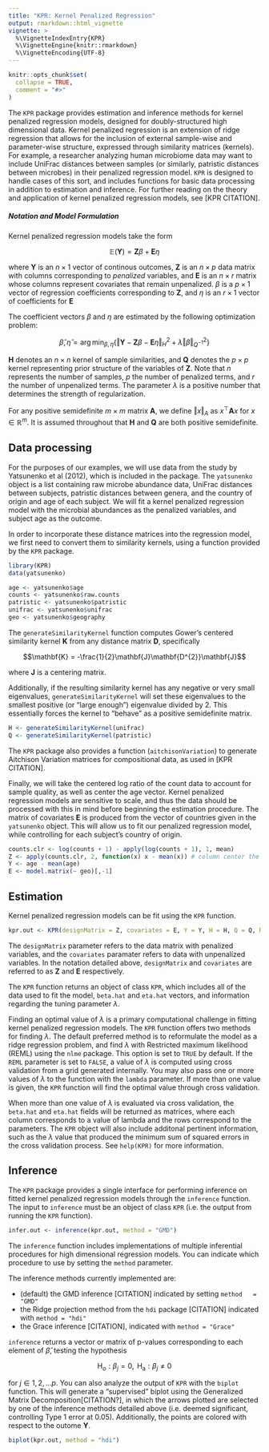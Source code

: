 ```yaml
---
title: "KPR: Kernel Penalized Regression"
output: rmarkdown::html_vignette
vignette: >
  %\VignetteIndexEntry{KPR}
  %\VignetteEngine{knitr::rmarkdown}
  %\VignetteEncoding{UTF-8}
---
```


```r
knitr::opts_chunk$set(
  collapse = TRUE,
  comment = "#>"
)
```
The `KPR` package provides estimation and inference methods for kernel
penalized regression models, designed for doubly-structured high
dimensional data. Kernel penalized regression is an extension of
ridge regression that allows for the inclusion of external sample-wise and
parameter-wise structure, expressed through similarity matrices
(kernels). For example, a researcher analyzing human microbiome data
may want to include UniFrac distances between samples (or similarly,
patristic distances between microbes) in their
penalized regression model. `KPR` is designed to handle cases of this
sort, and includes functions for basic data processing in addition to
estimation and inference. For further reading on the theory and
application of kernel penalized regression models, see [KPR CITATION].

##### Notation and Model Formulation

Kernel penalized regression models take the form

$$\mathbb{E}(\mathbf{Y}) = \mathbf{Z}\beta + \mathbf{E}\eta$$

where $\mathbf{Y}$ is an $n \times 1$ vector of continous outcomes, $\mathbf{Z}$
is an $n \times p$ data matrix with columns corresponding to
*penalized* variables, and $\mathbf{E}$ is an $n \times r$ matrix
whose columns represent covariates that remain unpenalized.
$\beta$ is a $p \times 1$ vector of regression coefficients
corresponding to $\mathbf{Z}$, and $\eta$ is an $r \times 1$ vector of
coefficients for $\mathbf{E}$

The coefficient vectors $\beta$ and $\eta$ are estimated by the following optimization problem:

$$\hat{\beta}, \hat{\eta} = \mathop{\mathrm{arg\,min}}_{\beta, \eta}
  \left\{\Vert \mathbf{Y} - \mathbf{Z}\beta - \mathbf{E}\eta
    \Vert^2_{H} + \lambda\Vert \beta \Vert^2_{Q^{-1}}\right\}$$

$\mathbf{H}$ denotes an $n \times n$ kernel of sample similarities, and
$\mathbf{Q}$ denotes the $p \times p$ kernel representing prior
structure of the variables of $\mathbf{Z}$. Note that $n$
represents the number of samples, $p$ the number of penalized terms, and $r$ the number of
unpenalized terms. The parameter $\lambda$ is a positive number that
determines the strength of regularization.

For any positive semidefinite $m \times m$ matrix $\mathbf{A}$, we define
$\Vert x\Vert_{A}$ as $x^\top\mathbf{A}x$ for $x \in \mathbb{R}^m$. 
It is assumed throughout that $\mathbf{H}$ and $\mathbf{Q}$ are both positive semidefinite.

## Data processing

For the purposes of our examples, we will use data from the study by
Yatsunenko et al (2012), which is included in the package. The
`yatsunenko` object is a list containing raw microbe abundance data,
UniFrac distances between subjects, patristic distances between
genera, and the country of origin and age of each subject. We will fit
a kernel penalized regression model with the microbial abundances as
the penalized variables, and subject age as the outcome.

In order to incorporate these distance matrices into the regression
model, we first need to convert them to similarity kernels, using a
function provided by the `KPR` package.

```r
library(KPR)
data(yatsunenko)

age <- yatsunenko$age
counts <- yatsunenko$raw.counts
patristic <- yatsunenko$patristic
unifrac <- yatsunenko$unifrac
geo <- yatsunenko$geography
```

The `generateSimilarityKernel` function computes Gower's centered
similarity kernel $\mathbf{K}$ from any distance matrix $\mathbf{D}$,
specifically

$$\mathbf{K} = -\frac{1}{2}\mathbf{J}\mathbf{D^{2}}\mathbf{J}$$

where $\mathbf{J}$ is a centering matrix.

Additionally, if the resulting similarity kernel has any negative or very small
eigenvalues, `generateSimilarityKernel` will set these eigenvalues to
the smallest positive (or "large enough") eigenvalue divided by 2. This essentially forces the kernel to "behave" as a positive
semidefinite matrix.

```r
H <- generateSimilarityKernel(unifrac)
Q <- generateSimilarityKernel(patristic)
```

The `KPR` package also provides a function (`aitchisonVariation`) to generate Aitchison
Variation matrices for compositional data, as used in [KPR CITATION].

Finally, we will take the centered log ratio of the count data to
account for sample quality, as well as center the age vector. Kernel
penalized regression models are sensitive to scale, and thus the data 
should be processed with this in mind before beginning the estimation procedure.
The matrix of covariates $\mathbf{E}$ is produced from the vector of
countries given in the `yatsunenko` object. This will allow us to fit
our penalized regression model, while controlling for each subject's
country of origin. 

```r
counts.clr <- log(counts + 1) - apply(log(counts + 1), 1, mean)
Z <- apply(counts.clr, 2, function(x) x - mean(x)) # column center the centered log ratio counts
Y <- age - mean(age)
E <- model.matrix(~ geo)[,-1]
```

## Estimation

Kernel penalized regression models can be fit using the `KPR` function.

```r
kpr.out <- KPR(designMatrix = Z, covariates = E, Y = Y, H = H, Q = Q, REML = TRUE)
```

The `designMatrix` parameter refers to the data matrix with penalized
variables, and the `covariates` paramater refers to data with
unpenalized variables. In the notation detailed above, `designMatrix`
and `covariates` are referred to as $\mathbf{Z}$ and $\mathbf{E}$
respectively.

The `KPR` function returns an object of class `KPR`, which includes
all of the data used to fit the model, `beta.hat` and `eta.hat`
vectors, and information regarding the tuning parameter $\lambda$.

Finding an optimal value of $\lambda$ is a primary computational
challenge in fitting kernel penalized regression models. The `KPR`
function offers two methods for finding $\lambda$. The default
preferred method is to reformulate the model as a ridge regression
problem, and find $\lambda$ with Restricted maximum likelihood (REML)
using the `nlme` package. This option is set to `TRUE` by default. If
the `REML` parameter is set to `FALSE`, a value of $\lambda$ is computed
using cross validation from a grid generated internally.
You may also pass one or more values of $\lambda$ to the function with
the `lambda` parameter. If more than one value is given, the `KPR`
function will find the optimal value through cross validation.

When more than one value of $\lambda$ is evaluated via cross
validation, the `beta.hat` and `eta.hat`
fields will be returned as matrices, where each column corresponds to
a value of lambda and the rows correspond to the parameters. The
`KPR` object will also include additonal pertinent information, such
as the $\lambda$ value that produced the minimum sum of squared errors
in the cross validation process. See `help(KPR)` for more information.

## Inference

The `KPR` package provides a single interface for performing inference
on fitted kernel penalized regression models through the `inference`
function. The input to `inference` must be an object of class `KPR`
(i.e. the output from running the `KPR` function).

```r
infer.out <- inference(kpr.out, method = "GMD")
```

The `inference` function includes implementations of multiple
inferential procedures for high dimensional regression models. You
can indicate which procedure to use by setting the `method` parameter.

The inference methods currently implemented are:

* (default) the GMD inference [CITATION] indicated by setting `method
  = "GMD"`
* the Ridge projection method from the `hdi` package [CITATION]
  indicated with `method = "hdi"`
* the Grace inference [CITATION], indicated with `method = "Grace"`

`inference` returns a vector or matrix of p-values corresponding to
each element of $\hat{\beta}$, testing the hypothesis

$$\textrm{H}_{o}: \beta_j = 0, \textrm{ H}_{\textrm{a}}: \beta_j \neq 0$$

for $j \in 1, 2, ... p$. You can also analyze the output of `KPR` with the
`biplot` function. This will generate a "supervised" biplot using the
Generalized Matrix Decomposition[CITATION?], in which the arrows
plotted are selected by one of the inference methods detailed
above (i.e. deemed significant, controlling Type 1 error at
0.05). Additionally, the points are colored with respect to the outome $\mathbf{Y}$.

```r
biplot(kpr.out, method = "hdi")
```
